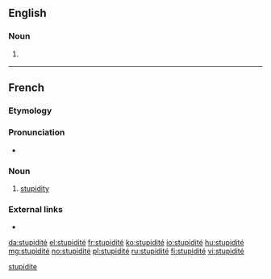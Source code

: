 ==English==

===Noun===
{{en-noun|?}}

# {{lb|en|rare|nonstandard}} {{alternative form of|stupidity|lang=en}}

[[Category:English terms spelled with É|stupidite]]

----

==French==

===Etymology===
{{etyl|la|fr}} {{m|la|stupiditas}}

===Pronunciation===
* {{IPA|/sty.pi.di.te/|lang=fr}}

===Noun===
{{fr-noun|f}}

# [[stupidity]]

===External links===
* {{R:TLFi}}

[[da:stupidité]]
[[el:stupidité]]
[[fr:stupidité]]
[[ko:stupidité]]
[[io:stupidité]]
[[hu:stupidité]]
[[mg:stupidité]]
[[no:stupidité]]
[[pl:stupidité]]
[[ru:stupidité]]
[[fi:stupidité]]
[[vi:stupidité]]